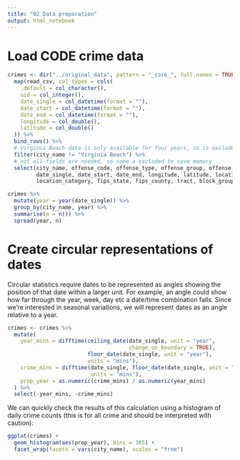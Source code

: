 ```yaml
---
title: "02 Data preparation"
output: html_notebook
---
```



# Load CODE crime data

```r
crimes <- dir("../original_data", pattern = "_core_", full.names = TRUE) %>% 
  map(read_csv, col_types = cols(
    .default = col_character(),
    uid = col_integer(),
    date_single = col_datetime(format = ""),
    date_start = col_datetime(format = ""),
    date_end = col_datetime(format = ""),
    longitude = col_double(),
    latitude = col_double()
  )) %>% 
  bind_rows() %>% 
  # Virginia Beach data is only available for four years, so is excluded
  filter(city_name != "Virginia Beach") %>% 
  # not all fields are needed, so some a excluded to save memory
  select(city_name, offense_code, offense_type, offense_group, offense_against, 
         date_single, date_start, date_end, longitude, latitude, location_type, 
         location_category, fips_state, fips_county, tract, block_group, block)

crimes %>% 
  mutate(year = year(date_single)) %>% 
  group_by(city_name, year) %>% 
  summarise(n = n()) %>% 
  spread(year, n)
```


# Create circular representations of dates

Circular statistics require dates to be represented as angles showing the 
position of that date within a larger unit. For example, an angle could show
how far through the year, week, day etc a date/time combination falls. Since
we're interested in seasonal variations, we will represent dates as an angle
relative to a year.

```r
crimes <- crimes %>% 
  mutate(
    year_mins = difftime(ceiling_date(date_single, unit = "year", 
                                      change_on_boundary = TRUE), 
                         floor_date(date_single, unit = "year"), 
                         units = "mins"),
    crime_mins = difftime(date_single, floor_date(date_single, unit = "year"), 
                          units = "mins"),
    prop_year = as.numeric(crime_mins) / as.numeric(year_mins)
  ) %>% 
  select(-year_mins, -crime_mins)
```

We can quickly check the results of this calculation using a histogram of
daily crime counts (this is for all crime and should be interpreted with 
caution):

```r
ggplot(crimes) + 
  geom_histogram(aes(prop_year), bins = 365) + 
  facet_wrap(facets = vars(city_name), scales = "free")
```



